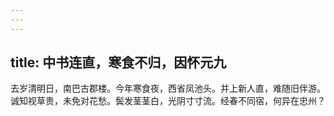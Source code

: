 ```yaml
---
---
---
```

title: 中书连直，寒食不归，因怀元九
---



去岁清明日，南巴古郡楼。今年寒食夜，西省凤池头。并上新人直，难随旧伴游。诚知视草贵，未免对花愁。鬓发茎茎白，光阴寸寸流。经春不同宿，何异在忠州？